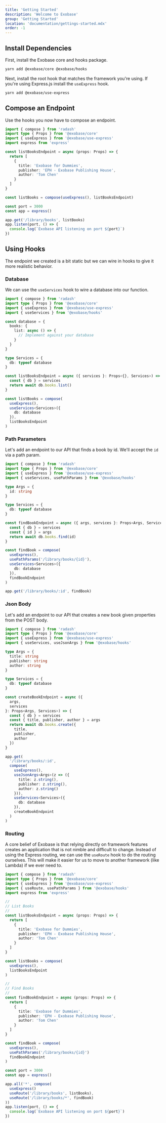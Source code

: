 ```yaml
---
title: 'Getting Started'
description: 'Welcome to Exobase'
group: 'Getting Started'
location: 'documentation/gettings-started.mdx'
order: -1
---
```


## Install Dependencies

First, install the Exobase core and hooks package.

```sh
yarn add @exobase/core @exobase/hooks
```

Next, install the root hook that matches the framework you're using. If you're using Express.js install the `useExpress` hook.

```sh
yarn add @exobase/use-express
```

## Compose an Endpoint

Use the hooks you now have to compose an endpoint.

```ts
import { compose } from 'radash'
import type { Props } from '@exobase/core'
import { useExpress } from '@exobase/use-express'
import express from 'express'

const listBooksEndpoint = async (props: Props) => {
  return [
    {
      title: 'Exobase for Dummies',
      publisher: 'EPH - Exobase Publishing House',
      author: 'Tom Chen'
    }
  ]
}

const listBooks = compose(useExpress(), listBooksEndpoint)

const port = 3000
const app = express()

app.get('/library/books', listBooks)
app.listen(port, () => {
  console.log(`Exobase API listening on port ${port}`)
})
```

## Using Hooks

The endpoint we created is a bit static but we can wire in hooks to give it more realistic behavior.

### Database

We can use the `useServices` hook to wire a database into our function.

```ts
import { compose } from 'radash'
import type { Props } from '@exobase/core'
import { useExpress } from '@exobase/use-express'
import { useServices } from '@exobase/hooks'

const database = {
  books: {
    list: async () => {
      // Implement against your database
    }
  }
}

type Services = {
  db: typeof database
}

const listBooksEndpoint = async ({ services }: Props<{}, Services>) => {
  const { db } = services
  return await db.books.list()
}

const listBooks = compose(
  useExpress(),
  useServices<Services>({
    db: database
  }),
  listBooksEndpoint
)
```

### Path Parameters

Let's add an endpoint to our API that finds a book by id. We'll accept the `id` via a path param.

```ts
import { compose } from 'radash'
import type { Props } from '@exobase/core'
import { useExpress } from '@exobase/use-express'
import { useServices, usePathParams } from '@exobase/hooks'

type Args = {
  id: string
}

type Services = {
  db: typeof database
}

const findBookEndpoint = async ({ args, services }: Props<Args, Services>) => {
  const { db } = services
  const { id } = args
  return await db.books.find(id)
}

const findBook = compose(
  useExpress(),
  usePathParams('/library/books/{id}'),
  useServices<Services>({
    db: database
  }),
  findBookEndpoint
)

app.get('/library/books/:id', findBook)
```

### Json Body

Let's add an endpoint to our API that creates a new book given properties from the POST body.

```ts
import { compose } from 'radash'
import type { Props } from '@exobase/core'
import { useExpress } from '@exobase/use-express'
import { useServices, useJsonArgs } from '@exobase/hooks'

type Args = {
  title: string
  publisher: string
  author: string
}

type Services = {
  db: typeof database
}

const createBookEndpoint = async ({
  args,
  services
}: Props<Args, Services>) => {
  const { db } = services
  const { title, publisher, author } = args
  return await db.books.create({
    title,
    publisher,
    author
  })
}

app.get(
  '/library/books/:id',
  compose(
    useExpress(),
    useJsonArgs<Args>(z => ({
      title: z.string(),
      publisher: z.string(),
      author: z.string()
    })),
    useServices<Services>({
      db: database
    }),
    createBookEndpoint
  )
)
```

### Routing

A core belief of Exobase is that relying directly on framework features creates an application that is not nimble and difficult to change. Instead of using the Express routing, we can use the `useRoute` hook to do the routing ourselves. This will make it easier for us to move to another framework (like Lambda) if we ever need to.

```ts
import { compose } from 'radash'
import type { Props } from '@exobase/core'
import { useExpress } from '@exobase/use-express'
import { useRoute, usePathParams } from '@exobase/hooks'
import express from 'express'

//
// List Books
//
const listBooksEndpoint = async (props: Props) => {
  return [
    {
      title: 'Exobase for Dummies',
      publisher: 'EPH - Exobase Publishing House',
      author: 'Tom Chen'
    }
  ]
}

const listBooks = compose(
  useExpress(),
  listBooksEndpoint
)

//
// Find Books
//
const findBookEndpoint = async (props: Props) => {
  return [
    {
      title: 'Exobase for Dummies',
      publisher: 'EPH - Exobase Publishing House',
      author: 'Tom Chen'
    }
  ]
}

const findBook = compose(
  useExpress(),
  usePathParams('/library/books/{id}')
  findBookEndpoint
)

const port = 3000
const app = express()

app.all('*', compose(
  useExpress()
  useRoute('/library/books', listBooks),
  useRoute('/library/books/*', findBook)
))
app.listen(port, () => {
  console.log(`Exobase API listening on port ${port}`)
})
```
